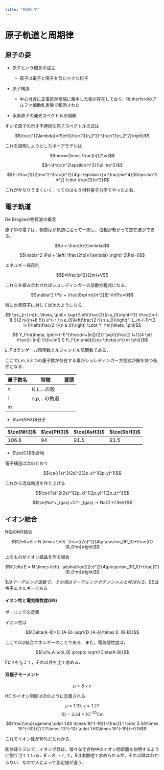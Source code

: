 ```yaml
---
title: "無機化学"
---
```


# 原子軌道と周期律

## 原子の姿

- 原子という概念の成立

    - 原子は電子と陽子を含む小さな粒子

- 原子構造

    - 中心付近に正電荷が極端に集中した核が存在しており，Rutherfordのアルファ線散乱実験で観測された

- 水素原子の発光スペクトルの理解

すいそ原子の示す不連続な原子スペクトルの式は

$$\frac{1}{\lambda}=R\left(\frac{1}{n_1^2}-\frac{1}{n_2^2}\right)$$

これを説明しようとしたボーアモデルは

$$mrv=n\times \frac{h}{2\pi}$$

$$r=\frac{n^2\epsilon h^2}{\pi me^2}$$

$$E=\frac{1}{2}mv^2-\frac{e^2}{4\pi \epsilon r}=-\frac{me^4}{8\epsilon^2 h^2} \cdot \frac{1}{n^2}$$

これがかなりうまくいく．ってのはもう材料量子力学でやったよね．

## 電子軌道

De Broglieの物質波の概念

原子中の電子は，物質はが軌道に沿って一周し，位相が繋がって定在波ができる．

$$p = \frac{h}{\lambda}$$

$$\nabla^2 \Psi + \left( \frac{2\pi}{\lambda} \right)^2\Psi=0$$

エネルギー保存則

$$E=\frac{p^2}{2m}+V$$

これらを組み合わせればシュレディンガーの波動方程式になる．

$$\nabla^2 \Psi + \frac{8\pi m}{h^2}(E-V)\Psi=0$$

特に水素原子に対しては次のようになる

$$
\psi_{n l m}(r, \theta, \phi)= \sqrt{\left(\frac{2}{n a_0}\right)^3} \frac{(n-l-1) !}{2 n\{(n+l) !\}} e^{-r / n a_0}\left(\frac{2 r}{n a_0}\right)^l L_{n-l-1}^{2 l+1}\left(\frac{2 r}{n a_0}\right) \cdot Y_l^m(\theta, \phi)$$

$$ Y_l^m(\theta, \phi)=(-1)^{\frac{m+|m|}{2}} \sqrt{\frac{2 l+1}{4 \pi} \frac{(l-|m|) !}{(l+|m|) !} P_l^{m \mid}(\cos \theta) e^{i m \phi}}$$

$L,P$はランゲール陪関数とルジャンドル陪関数である．

ここで$l,m,n$３つの量子数が存在する事がシュレディンガー方程式が解を持つ条件となる．

|量子数名|特徴|要請|
|----|----|----|
|n|K,L,...の殻||
|l|s,p,...の軌道||
|m|||


- $\ce{NH3}$分子

|$\ce{NH3}$|$\ce{PH3}$|$\ce{AsH3}$|$\ce{SbH3}$|
|---|---|---|---|
|106.8|94|91.5|91.5|

- $\ce{C}$化合物

電子構造は次のとおり

$$\ce{(1s)^2(2s)^2(2p_x)^1(2p_y)^1}$$

これから混成軌道を作り上げる

$$\ce{(1s)^2(2s)^1(2p_x)^1(2p_y)^1(2p_z)^1}$$

$$\ce{Na^+_{gas}+Cl^-_{gas} -> NaCl +7.9eV}$$

## イオン結合

N個のMX結合

$$\Delta E = N \times \left( -\frac{(Ze)^2}{4\pi\epsilon_0R_0}+\frac{C}{R_0^m}\right)$$

上のものがイオン結晶を作る場合

$$\Delta E = N \times \left( -\alpha\frac{(Ze)^2}{4\pi\epsilon_0R_0}+\frac{C}{R_0^m}\right)$$

$\alpha $はマーデルング定数で，その項はマーデルングポテンシャルと呼ばれる．$\Delta E$は格子エネルギーである

#### イオン性と電気陰性度(EN)

ポーリングの定義

イオン性は

$$\Delta(A-B)=D_{A-B}-\sqrt{D_{A-A}\times D_{B-B}}$$

ここで$D$は結合エネルギーのことである．また，電気陰性度は，

$$|\chi_A-\chi_B| \propto \sqrt{\Dleta(A-B)}$$

Fに4を与えて，それ以外を比で求める．

#### 双極子モーメント

$$\mu=\delta\times \gamma$$

HClのイオン制度は次のように定義される

$$\mu = 1.1 \text{D},\: \gamma = 1.27$$
$$1\text{D}=3.34\times 10^{-30}\text{Cm}$$

$$\frac{\mu}{\gamma \cdot 1.60 \times 10^{-19}}=\frac{1.1 \cdot 3.34\times 10^{-30}}{1.27\times 10^{-10} \cdot 1.60\times 10^{-19}}~0.18$$

これでイオン性が18%だとわかる．

剛体球モデルで，イオン半径は，様々な化合物中のイオン間距離を説明するように割り当てている．$R=R_-+r_+$で，$R$は実験地で求められるが，それ以降はわからない．なので人によって測定値が違う．


